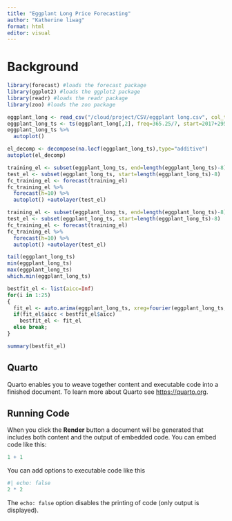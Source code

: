 ```yaml
---
title: "Eggplant Long Price Forecasting"
author: "Katherine liwag"
format: html
editor: visual
---
```


# Background

```r
library(forecast) #loads the forecast package
library(ggplot2) #loads the ggplot2 package
library(readr) #loads the readr package
library(zoo) #loads the zoo package

```

```r
eggplant_long <- read_csv("/cloud/project/CSV/eggplant long.csv", col_types = cols(Week = col_date(format = "%Y-%m-%d")))
eggplant_long_ts <- ts(eggplant_long[,2], freq=365.25/7, start=2017+295/365.25)
eggplant_long_ts %>%
  autoplot()
```

```r
el_decomp <- decompose(na.locf(eggplant_long_ts),type="additive")
autoplot(el_decomp)
```

```r
training_el <- subset(eggplant_long_ts, end=length(eggplant_long_ts)-8)
test_el <- subset(eggplant_long_ts, start=length(eggplant_long_ts)-8)
fc_training_el <- forecast(training_el)
fc_training_el %>%
  forecast(h=10) %>%
  autoplot() +autolayer(test_el)
```

```r
training_el <- subset(eggplant_long_ts, end=length(eggplant_long_ts)-8)
test_el <- subset(eggplant_long_ts, start=length(eggplant_long_ts)-8)
fc_training_el <- forecast(training_el)
fc_training_el %>%
  forecast(h=10) %>%
  autoplot() +autolayer(test_el)
```

```r
tail(eggplant_long_ts)
min(eggplant_long_ts)
max(eggplant_long_ts)
which.min(eggplant_long_ts)
```

```r
bestfit_el <- list(aicc=Inf)
for(i in 1:25)
{
  fit_el <- auto.arima(eggplant_long_ts, xreg=fourier(eggplant_long_ts, K=i), seasonal=FALSE)
  if(fit_el$aicc < bestfit_el$aicc)
    bestfit_el <- fit_el
  else break;
}
```

```r
summary(bestfit_el)
```

## Quarto

Quarto enables you to weave together content and executable code into a finished document. To learn more about Quarto see <https://quarto.org>.

## Running Code

When you click the **Render** button a document will be generated that includes both content and the output of embedded code. You can embed code like this:

```r
1 + 1
```

You can add options to executable code like this

```r
#| echo: false
2 * 2
```

The `echo: false` option disables the printing of code (only output is displayed).

# 
